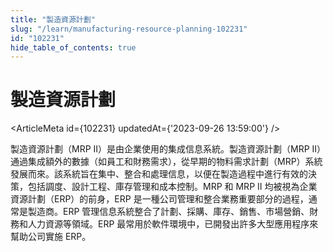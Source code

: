 ```yaml
---
title: "製造資源計劃"
slug: "/learn/manufacturing-resource-planning-102231"
id: "102231"
hide_table_of_contents: true
---
```



# 製造資源計劃

<ArticleMeta id={102231} updatedAt={'2023-09-26 13:59:00'} />
<div className='border-solid border-b border-t-0 my-4 border-[var(--ifm-color-gray-300)]' />

製造資源計劃（MRP II）是由企業使用的集成信息系統。製造資源計劃（MRP II）通過集成額外的數據（如員工和財務需求），從早期的物料需求計劃（MRP）系統發展而來。該系統旨在集中、整合和處理信息，以便在製造過程中進行有效的決策，包括調度、設計工程、庫存管理和成本控制。MRP 和 MRP II 均被視為企業資源計劃（ERP）的前身，ERP 是一種公司管理和整合業務重要部分的過程，通常是製造商。ERP 管理信息系統整合了計劃、採購、庫存、銷售、市場營銷、財務和人力資源等領域。ERP 最常用於軟件環境中，已開發出許多大型應用程序來幫助公司實施 ERP。
